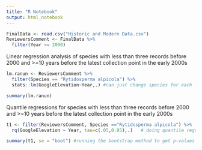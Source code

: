 ---
title: "R Notebook"
output: html_notebook
---

```{r}
FinalData <- read.csv("Historic and Modern Data.csv")
ReviewersComment <- FinalData %>%
  filter(Year >= 2000)
```

Linear regression analysis of species with less than three records before 2000 and >=10 years before the latest collection point in the early 2000s

```{r}
lm.ranun <- ReviewersComment %>%                          
  filter(Species == "Rytidosperma alpicola") %>%
  stats::lm(GoogleElevation~Year,.) #can just change species for each linear model

summary(lm.ranun)
```

Quantile regressions for species with less than three records before 2000 and >=10 years before the latest collection point in the early 2000s

```{r}
t1 <- filter(ReviewersComment, Species =="Rytidosperma alpicola") %>%
  rq(GoogleElevation ~ Year, tau=c(.05,0.95),.)   # doing quantile regressions for individual species *change species name*

summary(t1, se = "boot") #running the bootstrap method to get p-values from the individual species
```

